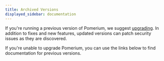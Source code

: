 ```yaml
---
title: Archived Versions
displayed_sidebar: documentation
---
```



If you're running a previous version of Pomerium, we suggest [upgrading](/docs/overview/upgrading). In addition to fixes and new features, updated versions can patch security issues as they are discovered.

If you're unable to upgrade Pomerium, you can use the links below to find documentation for previous versions.

<DocVersions />
